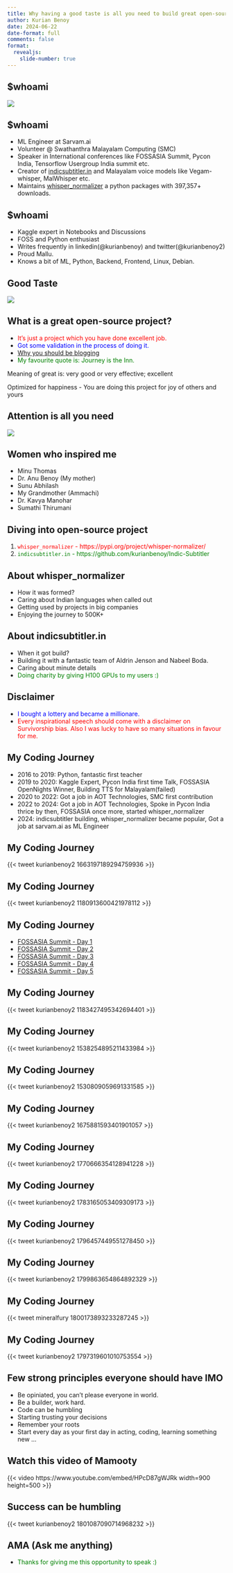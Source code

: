 ```yaml
---
title: Why having a good taste is all you need to build great open-source projects
author: Kurian Benoy
date: 2024-06-22
date-format: full
comments: false
format:
  revealjs:
    slide-number: true
---
```


## $whoami

![](https://kurianbenoy.com/posts/images/fossasia_summit_2019/my_lighting_talk.jpg)

## $whoami

- ML Engineer at Sarvam.ai
- Volunteer @ Swathanthra Malayalam Computing (SMC)
- Speaker in International conferences like FOSSASIA Summit, Pycon India, Tensorflow Usergroup India summit etc.
- Creator of [indicsubtitler.in](http://indicsubtitler.in/) and Malayalam voice models like Vegam-whisper, MalWhisper etc.
- Maintains [whisper_normalizer](https://pypi.org/project/whisper-normalizer/) a python packages with 397,357+ downloads.

## $whoami

- Kaggle expert in Notebooks and Discussions
- FOSS and Python enthusiast
- Writes frequently in linkedin(@kurianbenoy) and twitter(@kurianbenoy2)
- Proud Mallu.
- Knows a bit of ML, Python, Backend, Frontend, Linux, Debian.


## Good Taste

![](taste.png)

## What is a great open-source project?

- <span style="color:red">It's just a project which you have done excellent job.</span>
- <span style="color:blue">Got some validation in the process of doing it. </span>
- [Why you should be blogging](https://medium.com/@racheltho/why-you-yes-you-should-blg-7d2544ac1045)
- <span style="color:green">My favourite quote is: Journey is the Inn.</span>

::: {.notes}
Meaning of great is: very good or very effective; excellent

Optimized for happiness - You are doing this project for joy of others and yours
:::

## Attention is all you need

![](attention_is_all_you_need.png)


## Women who inspired me

- Minu Thomas
- Dr. Anu Benoy (My mother)
- Sunu Abhilash
- My Grandmother (Ammachi)
- Dr. Kavya Manohar
- Sumathi Thirumani

## Diving into open-source project

1. <span style="color:red">`whisper_normalizer` - https://pypi.org/project/whisper-normalizer/ </span>
2. <span style="color:green">`indicsubtitler.in` - https://github.com/kurianbenoy/Indic-Subtitler </span>

## About whisper_normalizer

- How it was formed?
- Caring about Indian languages when called out
- Getting used by projects in big companies
- Enjoying the journey to 500K+ 

## About indicsubtitler.in

- When it got build?
- Building it with a fantastic team of Aldrin Jenson and Nabeel Boda.
- Caring about minute details
- <span style="color:green">Doing charity by giving H100 GPUs to my users :)</span>

## Disclaimer

- <span style="color:blue">I bought a lottery and became a millionare.</span>
- <span style="color:red">Every inspirational speech should come with a disclaimer on Survivorship bias. Also I was lucky to have so many situations in favour for me.</span>

## My Coding Journey

- 2016 to 2019: Python, fantastic first teacher
- 2019 to 2020: Kaggle Expert, Pycon India first time Talk, FOSSASIA OpenNights Winner, Building TTS for Malayalam(failed)
- 2020 to 2022: Got a job in AOT Technologies, SMC first contribution
- 2022 to 2024: Got a job in AOT Technologies, Spoke in Pycon India thrice by then, FOSSASIA once more, started whisper_normalizer
- 2024: indicsubtitler building, whisper_normalizer became popular, Got a job at sarvam.ai as ML Engineer

## My Coding Journey

{{< tweet kurianbenoy2 1663197189294759936 >}}


## My Coding Journey

{{< tweet kurianbenoy2 1180913600421978112 >}}

## My Coding Journey

- [FOSSASIA Summit - Day 1](https://kurianbenoy.com/posts/2019/2019-03-13-FOSSASIA-Day1.html)
- [FOSSASIA Summit - Day 2](https://kurianbenoy.com/posts/2019/2019-03-14-FOSSASIA-Day2.html)
- [FOSSASIA Summit - Day 3](https://kurianbenoy.com/posts/2019/2019-03-15-FOSSASIA-Day3.html)
- [FOSSASIA Summit - Day 4](https://kurianbenoy.com/posts/2019/2019-03-16-FOSSASIA-Day4.html)
- [FOSSASIA Summit - Day 5](https://kurianbenoy.com/posts/2019/2019-03-17-FOSSASIA-Day5.html)

## My Coding Journey

{{< tweet kurianbenoy2 1183427495342694401 >}}


## My Coding Journey

{{< tweet kurianbenoy2 1538254895211433984 >}}

## My Coding Journey

{{< tweet kurianbenoy2 1530809059691331585 >}}

## My Coding Journey

{{< tweet kurianbenoy2 1675881593401901057 >}}

## My Coding Journey

{{< tweet kurianbenoy2 1770666354128941228 >}}

## My Coding Journey

{{< tweet kurianbenoy2 1783165053409309173 >}}

## My Coding Journey

{{< tweet kurianbenoy2 1796457449551278450 >}}

## My Coding Journey

{{< tweet kurianbenoy2 1799863654864892329 >}}

## My Coding Journey

{{< tweet mineralfury 1800173893233287245 >}}

## My Coding Journey

{{< tweet kurianbenoy2 1797319601010753554 >}}


## Few strong principles everyone should have IMO

- Be opiniated, you can't please everyone in world.
- Be a builder, work hard. 
- Code can be humbling
- Starting trusting your decisions
- Remember your roots
- Start every day as your first day in acting, coding, learning something new ...

## Watch this video of Mamooty

{{< video https://www.youtube.com/embed/HPcD87gWJRk width=900 height=500 >}}

## Success can be humbling

{{< tweet kurianbenoy2 1801087090714968232 >}}


## AMA (Ask me anything)

- <span style="color:green">Thanks for giving me this opportunity to speak :)</span>
